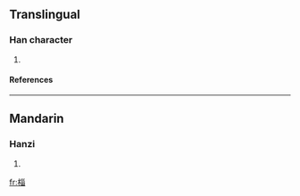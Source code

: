 ==Translingual==
===Han character===
{{Han char|rn=75|rad=木|as=08|sn=12|four=4296<sub>0</sub>|canj=木女女田 (DVVW)}}
# {{defn|Han|sort=木08}}
====References====
{{Han ref|kx=0537.040|dkj=15033|dj=0924.090|hdz=21242.060|uh=6914|ud=26900|bh=D9C4|bd=55748}}

----
==Mandarin==
===Hanzi===
{{cmn-hanzi|pin=[[zī]] (zi1)|wg=tzu<sup>1</sup>}}
# {{defn|Mandarin}}

[[fr:椔]]